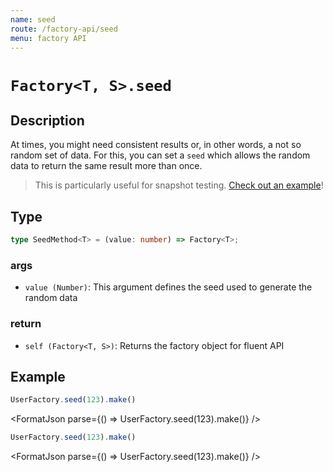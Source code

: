 ```yaml
---
name: seed
route: /factory-api/seed
menu: factory API
---
```



# `Factory<T, S>.seed`

## Description

At times, you might need consistent results or, in other words, a not so random set of data. For this, you can set a `seed` which allows the random data to return the same result more than once.

> This is particularly useful for snapshot testing. [Check out an example](/examples/snapshot-testing)!

## Type

```typescript
type SeedMethod<T> = (value: number) => Factory<T>;
```

### args

- `value `<span>`(Number)`</span>: This argument defines the seed used to generate the random data

### return

- `self `<Link to="/types#factory">`(Factory<T, S>)`</Link>: Returns the factory object for fluent API

## Example

```js
UserFactory.seed(123).make()
```

<FormatJson parse={() => UserFactory.seed(123).make()} />

```js
UserFactory.seed(123).make()
```

<FormatJson parse={() => UserFactory.seed(123).make()} />
